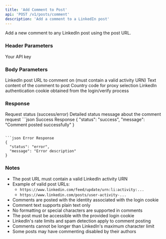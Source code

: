 ```yaml
---
title: 'Add Comment to Post'
api: 'POST /v1/posts/comment'
description: 'Add a comment to a LinkedIn post'
---
```


Add a new comment to any LinkedIn post using the post URL.

### Header Parameters

<ParamField header="x-api-key" type="string" required>
  Your API key
</ParamField>

### Body Parameters

<ParamField body="post_url" type="string" required>
  LinkedIn post URL to comment on (must contain a valid activity URN)
</ParamField>

<ParamField body="message" type="string" required>
  Text content of the comment to post
</ParamField>
<ParamField body="country" type="string" default="FR">
  Country code for proxy selection
</ParamField>
<ParamField body="login_cookie" type="string" required>
  LinkedIn authentication cookie obtained from the login/verify process
</ParamField>

### Response

<ResponseField name="status" type="string">
  Request status (success/error)
</ResponseField>

<ResponseField name="message" type="string">
  Detailed status message about the comment request
</ResponseField>


<ResponseExample>
```json Success Response
{
  "status": "success",
  "message": "Comment posted successfully"
}

```

```json Error Response
{
  "status": "error",
  "message": "Error description"
}
```
</ResponseExample>

### Notes
- The post URL must contain a valid LinkedIn activity URN
- Example of valid post URLs:
  - `https://www.linkedin.com/feed/update/urn:li:activity:...`
  - `https://www.linkedin.com/posts/user-activity-...`
- Comments are posted with the identity associated with the login cookie
- Comment text supports plain text only
- No formatting or special characters are supported in comments
- The post must be accessible with the provided login cookie
- LinkedIn's rate limits and spam detection apply to comment posting
- Comments cannot be longer than LinkedIn's maximum character limit
- Some posts may have commenting disabled by their authors